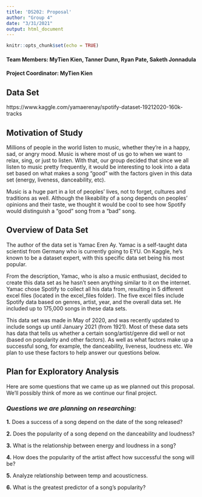 ```yaml
---
title: 'DS202: Proposal'
author: "Group 4"
date: "3/31/2021"
output: html_document
---
```


```r
knitr::opts_chunk$set(echo = TRUE)
```

#### **Team Members:** MyTien Kien, Tanner Dunn, Ryan Pate, Saketh Jonnadula
#### **Project Coordinator:** MyTien Kien

## **Data Set**
https://www.kaggle.com/yamaerenay/spotify-dataset-19212020-160k-tracks


## **Motivation of Study**
Millions of people in the world listen to music, whether they're in a happy, sad, or angry mood. Music is where most of us go to when we want to relax, sing, or just to listen. With that, our group decided that since we all listen to music pretty frequently, it would be interesting to look into a data set based on what makes a song "good" with the factors given in this data set (energy, liveness, danceability, etc). 

Music is a huge part in a lot of peoples' lives, not to forget, cultures and traditions as well. Although the likeability of a song depends on peoples' opinions and their taste, we thought it would be cool to see how Spotify would distinguish a "good" song from a "bad" song.


## **Overview of Data Set**
The author of the data set is Yamac Eren Ay. Yamac is a self-taught data scientist from Germany who is currently going to EYU. On Kaggle, he's known to be a dataset expert, with this specific data set being his most popular.

From the description, Yamac, who is also a music enthusiast, decided to create this data set as he hasn't seen anything similar to it on the internet. Yamac chose Spotify to collect all his data from, resulting in 5 different excel files (located in the excel_files folder). The five excel files include Spotify data based on genres, artist, year, and the overall data set. He included up to 175,000 songs in these data sets.

This data set was made in May of 2020, and was recently updated to include songs up until January 2021 (from 1921). Most of these data sets has data that tells us whether a certain song/artist/genre did well or not (based on popularity and other factors). As well as what factors make up a successful song, for example, the danceability, liveness, loudness etc. We plan to use these factors to help answer our questions below.


## **Plan for Exploratory Analysis**
Here are some questions that we came up as we planned out this proposal. We'll possibly think of more as we continue our final project.

### *Questions we are planning on researching:*

**1.** Does a success of a song depend on the date of the song released?

**2.** Does the popularity of a song depend on the danceability and loudness?

**3.** What is the relationship between energy and loudness in a song?

**4.** How does the popularity of the artist affect how successful the song
will be?

**5.** Analyze relationship between temp and acousticness.

**6.** What is the greatest predictor of a song's popularity?

